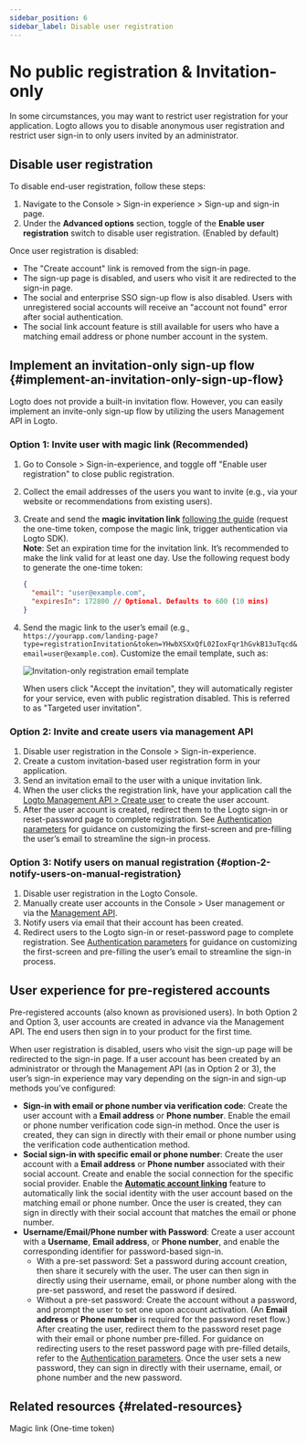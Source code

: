 ```yaml
---
sidebar_position: 6
sidebar_label: Disable user registration
---
```


# No public registration & Invitation-only

In some circumstances, you may want to restrict user registration for your application. Logto allows you to disable anonymous user registration and restrict user sign-in to only users invited by an administrator.

## Disable user registration

To disable end-user registration, follow these steps:

1. Navigate to the <CloudLink to="/sign-in-experience/sign-up-and-sign-in">Console > Sign-in experience > Sign-up and sign-in</CloudLink> page.
2. Under the **Advanced options** section, toggle of the **Enable user registration** switch to disable user registration. (Enabled by default)

Once user registration is disabled:

- The "Create account" link is removed from the sign-in page.
- The sign-up page is disabled, and users who visit it are redirected to the sign-in page.
- The social and enterprise SSO sign-up flow is also disabled. Users with unregistered social accounts will receive an "account not found" error after social authentication.
- The social link account feature is still available for users who have a matching email address or phone number account in the system.

## Implement an invitation-only sign-up flow \{#implement-an-invitation-only-sign-up-flow}

Logto does not provide a built-in invitation flow. However, you can easily implement an invite-only sign-up flow by utilizing the users Management API in Logto.

### Option 1: Invite user with magic link (Recommended)

1. Go to <CloudLink to="/sign-in-experience/sign-up-and-sign-in">Console > Sign-in-experience</CloudLink>, and toggle off "Enable user registration" to close public registration.
2. Collect the email addresses of the users you want to invite (e.g., via your website or recommendations from existing users).
3. Create and send the **magic invitation link** [following the guide](/end-user-flows/one-time-token#implementation-guide) (request the one-time token, compose the magic link, trigger authentication via Logto SDK).<br/>
   **Note**: Set an expiration time for the invitation link. It’s recommended to make the link valid for at least one day. Use the following request body to generate the one-time token:

   ```json
   {
     "email": "user@example.com",
     "expiresIn": 172800 // Optional. Defaults to 600 (10 mins)
   }
   ```

4. Send the magic link to the user’s email (e.g., `https://yourapp.com/landing-page?type=registrationInvitation&token=YHwbXSXxQfL02IoxFqr1hGvkB13uTqcd&email=user@example.com`). Customize the email template, such as:

   <img
     src="/img/assets/invitation-only-registration-email-template.png"
     alt="Invitation-only registration email template"
   />

   When users click "Accept the invitation", they will automatically register for your service, even with public registration disabled. This is referred to as "Targeted user invitation".

### Option 2: Invite and create users via management API

1. Disable user registration in the <CloudLink to="/sign-in-experience/sign-up-and-sign-in">Console > Sign-in-experience</CloudLink>.
2. Create a custom invitation-based user registration form in your application.
3. Send an invitation email to the user with a unique invitation link.
4. When the user clicks the registration link, have your application call the [Logto Management API > Create user](https://openapi.logto.io/operation/operation-createuser) to create the user account.
5. After the user account is created, redirect them to the Logto sign-in or reset-password page to complete registration. See [Authentication parameters](/end-user-flows/authentication-parameters/) for guidance on customizing the first-screen and pre-filling the user’s email to streamline the sign-in process.

### Option 3: Notify users on manual registration \{#option-2-notify-users-on-manual-registration}

1. Disable user registration in the Logto Console.
2. Manually create user accounts in the <CloudLink to="/users">Console > User management</CloudLink> or via the [Management API](https://openapi.logto.io/operation/operation-createuser).
3. Notify users via email that their account has been created.
4. Redirect users to the Logto sign-in or reset-password page to complete registration. See [Authentication parameters](/end-user-flows/authentication-parameters/) for guidance on customizing the first-screen and pre-filling the user’s email to streamline the sign-in process.

## User experience for pre-registered accounts

Pre-registered accounts (also known as provisioned users). In both Option 2 and Option 3, user accounts are created in advance via the Management API. The end users then sign in to your product for the first time.

When user registration is disabled, users who visit the sign-up page will be redirected to the sign-in page. If a user account has been created by an administrator or through the Management API (as in Option 2 or 3), the user’s sign-in experience may vary depending on the sign-in and sign-up methods you’ve configured:

- **Sign-in with email or phone number via verification code**: Create the user account with a **Email address** or **Phone number**. Enable the email or phone number verification code sign-in method. Once the user is created, they can sign in directly with their email or phone number using the verification code authentication method.
- **Social sign-in with specific email or phone number**: Create the user account with a **Email address** or **Phone number** associated with their social account. Create and enable the social connection for the specific social provider. Enable the [**Automatic account linking**](/end-user-flows/sign-up-and-sign-in/social-sign-in#account-linking) feature to automatically link the social identity with the user account based on the matching email or phone number. Once the user is created, they can sign in directly with their social account that matches the email or phone number.
- **Username/Email/Phone number with Password**: Create a user account with a **Username**, **Email address**, or **Phone number**, and enable the corresponding identifier for password-based sign-in.
  - With a pre-set password: Set a password during account creation, then share it securely with the user. The user can then sign in directly using their username, email, or phone number along with the pre-set password, and reset the password if desired.
  - Without a pre-set password: Create the account without a password, and prompt the user to set one upon account activation. (An **Email address** or **Phone number** is required for the password reset flow.) After creating the user, redirect them to the password reset page with their email or phone number pre-filled. For guidance on redirecting users to the reset password page with pre-filled details, refer to the [Authentication parameters](/end-user-flows/authentication-parameters/). Once the user sets a new password, they can sign in directly with their username, email, or phone number and the new password.

## Related resources \{#related-resources}

<Url href="/end-user-flows/one-time-token">Magic link (One-time token)</Url>
